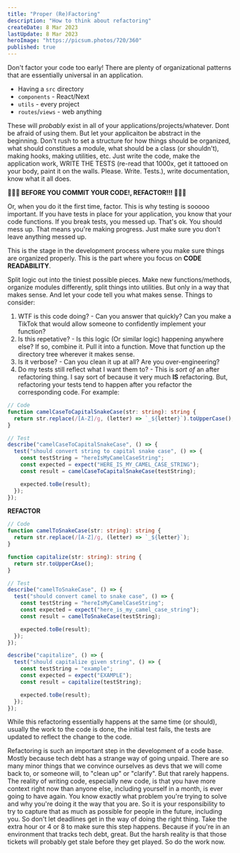 ```yaml
---
title: "Proper (Re)Factoring"
description: "How to think about refactoring"
createDate: 8 Mar 2023
lastUpdate: 8 Mar 2023
heroImage: "https://picsum.photos/720/360"
published: true
---
```


Don't factor your code too early! There are plenty of organizational patterns that are essentially universal in an application.

- Having a `src` directory
- `components` - React/Next
- `utils` - every project
- `routes`/`views` - web anything

These will _probably_ exist in all of your applications/projects/whatever. Dont be afraid of using them. But let your applicaiton be abstract in the beginning. Don't rush to set a structure for how things should be organized, what should constitues a module, what should be a class (or shouldn't), making hooks, making utilities, etc. Just write the code, make the application work, WRITE THE TESTS (re-read that 1000x, get it tattooed on your body, paint it on the walls. Please. Write. Tests.), write documentation, know what it all does.

**🚨🚨🚨 BEFORE YOU COMMIT YOUR CODE!, REFACTOR!!! 🚨🚨🚨**

Or, when you do it the first time, factor. This is why testing is sooooo important. If you have tests in place for your application, you know that your code functions. If you break tests, you messed up. That's ok. You should mess up. That means you're making progress. Just make sure you don't leave anything messed up.

This is the stage in the development process where you make sure things are organized properly. This is the part where you focus on **CODE READABILITY**.

Split logic out into the tiniest possible pieces. Make new functions/methods, organize modules differently, split things into utilities. But only in a way that makes sense. And let your code tell you what makes sense. Things to consider:

1. WTF is this code doing? - Can you answer that quickly? Can you make a TikTok that would allow someone to confidently implement your function?
2. Is this repetative? - Is this logic (Or similar logic) happening anywhere else? If so, combine it. Pull it into a function. Move that function up the directory tree wherever it makes sense.
3. Is it verbose? - Can you clean it up at all? Are you over-engineering?
4. Do my tests still reflect what I want them to? - This is _sort of_ an after refactoring thing. I say sort of because it very much **IS** refactoring. But, refactoring your tests tend to happen after you refactor the corresponding code. For example:

```ts
// Code
function camelCaseToCapitalSnakeCase(str: string): string {
  return str.replace(/[A-Z]/g, (letter) => `_${letter}`).toUpperCase();
}

// Test
describe("camelCaseToCapitalSnakeCase", () => {
  test("should convert string to capital snake case", () => {
    const testString = "hereIsMyCamelCaseString";
    const expected = expect("HERE_IS_MY_CAMEL_CASE_STRING");
    const result = camelCaseToCapitalSnakeCase(testString);

    expected.toBe(result);
  });
});
```

**REFACTOR**

```ts
// Code
function camelToSnakeCase(str: string): string {
  return str.replace(/[A-Z]/g, (letter) => `_${letter}`);
}

function capitalize(str: string): string {
  return str.toUpperCAse();
}

// Test
describe("camelToSnakeCase", () => {
  test("should convert camel to snake case", () => {
    const testString = "hereIsMyCamelCaseString";
    const expected = expect("here_is_my_camel_case_string");
    const result = camelToSnakeCase(testString);

    expected.toBe(result);
  });
});

describe("capitalize", () => {
  test("should capitalize given string", () => {
    const testString = "example";
    const expected = expect("EXAMPLE");
    const result = capitalize(testString);

    expected.toBe(result);
  });
});
```

While this refactoring essentially happens at the same time (or should), usually the work to the code is done, the initial test fails, the tests are updated to reflect the change to the code.

Refactoring is such an important step in the development of a code base. Mostly because tech debt has a strange way of going unpaid. There are so many minor things that we convince ourselves as devs that we will come back to, or someone will, to "clean up" or "clarify". But that rarely happens. The reality of writing code, especially new code, is that you have more context right now than anyone else, including yourself in a month, is ever going to have again. You know exactly what problem you're trying to solve and why you're doing it the way that you are. So it is your responsibility to try to capture that as much as possible for people in the future, including you. So don't let deadlines get in the way of doing the right thing. Take the extra hour or 4 or 8 to make sure this step happens. Because if you're in an environment that tracks tech debt, great. But the harsh reality is that those tickets will probably get stale before they get played. So do the work now.
